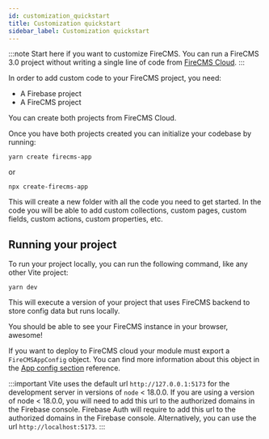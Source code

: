 ```yaml
---
id: customization_quickstart
title: Customization quickstart
sidebar_label: Customization quickstart
---
```




:::note
Start here if you want to customize FireCMS.
You can run a FireCMS 3.0 project without writing a single line of code
from [FireCMS Cloud](https://app.firecms.co).
:::

In order to add custom code to your FireCMS project, you need:
- A Firebase project
- A FireCMS project

You can create both projects from FireCMS Cloud.
<DocsCloudCTA/>

Once you have both projects created you can initialize your codebase by running:

```
yarn create firecms-app
```

or

```
npx create-firecms-app
```

This will create a new folder with all the code you need to get started.
In the code you will be able to add custom collections, custom pages, custom
fields, custom actions, custom properties, etc.


## Running your project

To run your project locally, you can run the following command, like any
other Vite project:

```
yarn dev
```

This will execute a version of your project that uses FireCMS backend to
store config data but runs locally.

You should be able to see your FireCMS instance in your browser, awesome!

If you want to deploy to FireCMS cloud your module must export a
`FireCMSAppConfig` object. You can find more information about this object
in the [App config section](./app_config) reference.

:::important
Vite uses the default url `http://127.0.0.1:5173` for the development server
in versions of `node` < 18.0.0.
If you are using a version of node < 18.0.0, you will need to add this url to
the authorized domains in the Firebase console.
Firebase Auth will require to add this url to the authorized domains in the
Firebase console.
Alternatively, you can use the url `http://localhost:5173`.
:::
